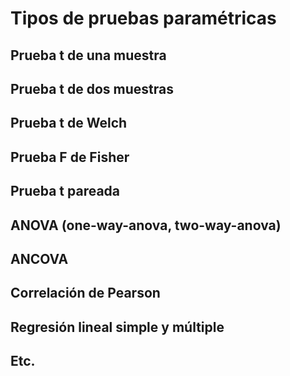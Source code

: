 # Tipos de pruebas paramétricas 

##	Prueba t de una muestra
##	Prueba t de dos muestras
##	Prueba t de Welch
##	Prueba F de Fisher
##	Prueba t pareada
##	ANOVA (one-way-anova, two-way-anova)
##	ANCOVA
##	Correlación de Pearson
##	Regresión lineal simple y múltiple
##	Etc.
